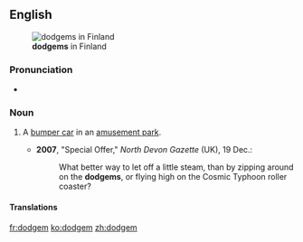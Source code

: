 ==English==
[[File:H2199 Bumper Cars - Autorata C.JPG|thumb|right|'''dodgems''' in Finland]]

===Pronunciation===
* {{a|UK}} {{IPA|/ˈdɒdʒ.əm/}}

===Noun===
{{en-noun}}

# {{context|British}} A [[bumper car]] in an [[amusement park]].
#*'''2007''', "Special Offer," ''North Devon Gazette'' (UK), 19 Dec.:
#*:What better way to let off a little steam, than by zipping around on the '''dodgems''', or flying high on the Cosmic Typhoon roller coaster?

====Translations====
{{trans-see|bumper car}}

[[fr:dodgem]]
[[ko:dodgem]]
[[zh:dodgem]]